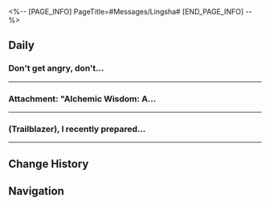 <%-- [PAGE_INFO]
PageTitle=#Messages/Lingsha#
[END_PAGE_INFO] --%>
{{Messages Infobox
|id        = 1222
|image     = Character Lingsha Icon.png
|type      = Character
|sender    = Lingsha
|signature = Don't get angry, don't get mad, you don't have the time to feel so bad
|faction   = The Xianzhou Luofu
}}

==Daily==
===Don't get angry, don't...===
{{Messages|text=
:'''Lingsha:''' Don't get angry, don't be hasty, workplace troubles never cease. Who can replace me if I get sick?
:'''Lingsha:''' I chant this every day!
:{Choice} Well said!
::'''(Trailblazer):''' Well said! Great advice!
:{Choice} Something the matter?
::'''(Trailblazer):''' Something the matter?
:{Choice} Does reciting that help?
::'''(Trailblazer):''' Is reciting that actually useful?
::'''Lingsha:''' Ah, I'm just trying to comfort myself.
:'''Lingsha:''' The Commission used to have a "six days a week, twelve hours a day" work routine. Those who didn't honor it were branded "bad team players" and even forced to quit
:'''Lingsha:''' But this actually ended up reducing productivity as opposed to motivating people
:'''Lingsha:''' So I'm once again arguing with people who support this system
:{Choice} Wait, really?
::'''(Trailblazer):''' Woah, I didn't know they had something terrible like that...
::'''Lingsha:''' Yeah, it's crazy, right?
:{Choice} The Astral Express is better...
::'''(Trailblazer):''' I'm so lucky with the Astral Express...
::'''Lingsha:''' I am very jealous too
:'''Lingsha:''' (Trailblazer), you have traveled far and seen many worlds. Do you have any advice you can offer me?
:{Choice} Attack head on
::'''(Trailblazer):''' Attack head on and lay your cards on the table
::'''(Trailblazer):''' I know lots of people will support you!
::'''Lingsha:''' Indeed, I will not disappoint the alchemists' high expectations of me
:{Choice} Think of the big picture
::'''(Trailblazer):''' Think of the big picture and don't fall into traps
::'''Lingsha:''' Indeed. This is not something that I can change overnight. I shall need to think more long-term
:{Choice} Use a physical approach
::'''(Trailblazer):''' As the Galactic Baseballer, I suggest using a physical approach! Direct, swift, and effective!
::'''Lingsha:''' I am not talented with martial arts. I fear this approach will not be of any use to me. Although, they do say that desperate times call for desperate measures...
:'''Lingsha:''' Thank you for your suggestion. I feel a lot more relaxed after speaking with you~
:'''Lingsha:''' Feel free to come and speak to me next time you need to get something off your chest!
}}
----

===Attachment: "Alchemic Wisdom: A...===
{{Messages|text=
:{{DIcon|Warning}} Attachment: "Alchemic Wisdom: A Hundred Thousand Must-Know Health Tips for Galactic Travelers (First Edition)"
:'''Lingsha:''' (Trailblazer), the Alchemy Commission recently compiled a series of health education books
:'''Lingsha:''' They were written with the idea that, as interstellar travelers are faced with very complex living environments, an all-round health maintenance manual would make such journeys more comfortable and safe
:'''Lingsha:''' But I'm not sure if there is actually a market for this. I'd like to hear your thoughts
:{Choice} Health is paramount!
::'''(Trailblazer):''' Staying healthy is paramount!
::'''(Trailblazer):''' Just the guidance that we need!
::'''Lingsha:''' Seems like we do have an audience
:{Choice} A hundred thousand? Seriously?
::'''(Trailblazer):''' Don't you think a hundred thousand is a few too many?
::'''(Trailblazer):''' Just looking at the name puts me off
::'''Lingsha:''' I thought so, too
::'''Lingsha:''' One hundred should be the absolute max
:{Choice} I don't care for health
::'''(Trailblazer):''' First, I don't care for self care
::'''(Trailblazer):''' Plus, do you really think this content is suitable for travelers who spend all their time living outdoors?
::'''Lingsha:''' There is actually content on that, as well
:'''Lingsha:''' Do you have any other suggestions?
:'''Lingsha:''' For example, (Trailblazer), what kinds of troubles do you run into as an interstellar traveler?
:{Choice} Hard to acclimatize
::'''(Trailblazer):''' I often find it hard to acclimatize to new planets
::'''Lingsha:''' Learning to condition your body to adapt to new environments quickly is indeed an important topic
:{Choice} Lots of unexpected injuries
::'''(Trailblazer):''' I often get injured by strange monsters
::'''Lingsha:''' How to quickly prepare commonly used ointments and treatments for external wounds is indeed an important topic
:{Choice} I never have any trouble!
::'''(Trailblazer):''' I never have any trouble!
::'''Lingsha:''' Hmm... Looks like the Express already has a pretty well-rounded health manual
:'''Lingsha:''' I knew you were the best person to ask. Thanks
:'''Lingsha:''' I'll add your suggestions to the manuscript. If you have any other opinions or suggestions, make sure you let me know, okay~
}}
----

===(Trailblazer), I recently prepared...===
{{Messages|text=
:'''Lingsha:''' (Trailblazer), I recently prepared a new batch of incense
:'''Lingsha:''' Some of them I feel would be well suited for use while traveling. Do you usually burn incense?
:{Choice} Burn! Always burn!
::'''(Trailblazer):''' Burn! Always burn!
::'''Lingsha:''' I see, then I'd love to get your opinion~
:{Choice} Not a huge fan of the smell
::'''(Trailblazer):''' Unfortunately, I don't like the smell of incense
::'''Lingsha:''' This batch was created with the latest technology that massively reduces the uncomfortable smokiness. Why not hear me out?
:'''Lingsha:''' There is a proper order within a scent profile that must be considered &mdash; with top notes, middle notes, and base notes
:'''Lingsha:''' Different people require different combinations of fragrances for perfect harmony
:'''Lingsha:''' For instance, Miss March 7th has a sweet and fresh aroma, like peach blossom in full springtime bloom. She would be most suited to incense with the essence of hundreds of flowers to maintain her youth and dispel the weariness of ages
:'''Lingsha:''' Another example would be Mr. Dan Heng. His demeanor is cold and aloof, but for those who struggle with issues from the past, nothing could be more comforting than incense obtained from Scalegorge deepsea ore. It eases the mind and prevents distracting thoughts
:'''Lingsha:''' As for the esteemed navigator Miss Himeko, who I have admired for so long, I can only imagine that she is a woman of elegance and fine fragrance. This incense, derived from alien crystals, is capable of washing away fatigue and preserving her beauty
:'''Lingsha:''' Also, I hear Mr. Yang is an extremely stable and reliable person. This incense derived from Xianzhou spring tea allows him to focus his mind on both meditation and creative work
:{Choice} I thank you on their behalf!
::'''(Trailblazer):''' I'm sure they'll all be grateful!
:{Choice} You didn't mention me?
::'''(Trailblazer):''' You didn't mention me?
:'''Lingsha:''' (Trailblazer)... I've thought long and hard about what kind of incense would suit you
:'''Lingsha:''' Unlike the majority of people I have met, your fragrance is elusive and hard to put a finger on. There has always been a lingering hint of mystery about you
:'''Lingsha:''' Rushing in and selecting an unsuitable incense for someone would only be counterproductive. (Trailblazer), are there any scent profiles that you enjoy?
:{Choice} The mung bean soda smell!
::'''(Trailblazer):''' I like the scent of mung bean soda!
::'''Lingsha:''' Well, that is uncommon... There aren't many people who can stand that smell even among the Xianzhou natives...
::'''Lingsha:''' However, we are actually planning to create incense with such authentic Xianzhou scents~
:{Choice} The cycrane smell!
::'''(Trailblazer):''' I like the scent of cycranes!
::'''Lingsha:''' Now you have me a little stumped...
::'''Lingsha:''' You mean the sort of fragrance that makes people feel warm, safe, and punctual, right? Let me do some research~
:{Choice} Let me have a think
::'''(Trailblazer):''' I can't think of anything for now. I'll have a think
::'''Lingsha:''' Sure, no problem
:'''Lingsha:''' I'll have the incense I mentioned sent to the Express soon. I hope you like them~
}}
----

==Change History==
{{Change History|2.5}}

==Navigation==
{{Messages Navbox}}